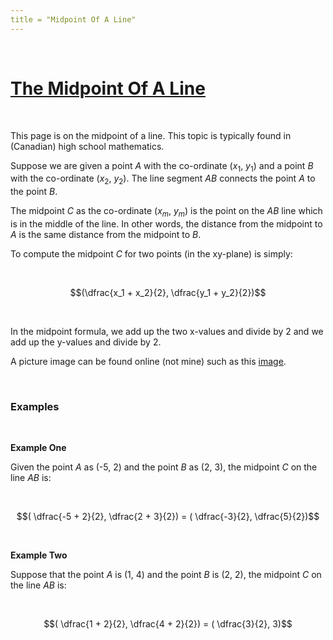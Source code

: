```yaml
---
title = "Midpoint Of A Line"
---
```


&nbsp;

# <u>The Midpoint Of A Line</u>

&nbsp;

This page is on the midpoint of a line. This topic is typically found in (Canadian) high school mathematics.

Suppose we are given a point $A$ with the co-ordinate ($x_1$, $y_1$) and a point $B$ with the co-ordinate ($x_2$, $y_2$). The line segment $AB$ connects the point $A$ to the point $B$.

The midpoint $C$ as the co-ordinate ($x_m$, $y_m$) is the point on the $AB$ line which is in the middle of the line. In other words, the distance from the midpoint to $A$ is the same distance from the midpoint to $B$.

To compute the midpoint $C$ for two points (in the xy-plane) is simply:

&nbsp;

$$(\dfrac{x_1 + x_2}{2}, \dfrac{y_1 + y_2}{2})$$

&nbsp;

In the midpoint formula, we add up the two x-values and divide by 2 and we add up the y-values and divide by 2.

A picture image can be found online (not mine) such as this [image](https://images.tutorvista.com/cms/images/113/midpoint-formula.png).

&nbsp;

### Examples

&nbsp;

**Example One**

Given the point $A$ as (-5, 2) and the point $B$ as (2, 3), the midpoint $C$ on the line $AB$ is:

&nbsp;

$$( \dfrac{-5 + 2}{2}, \dfrac{2 + 3}{2}) = ( \dfrac{-3}{2}, \dfrac{5}{2})$$

&nbsp;

**Example Two**

Suppose that the point $A$ is (1, 4) and the point $B$ is (2, 2), the midpoint $C$ on the line $AB$ is:

&nbsp;

$$( \dfrac{1 + 2}{2}, \dfrac{4 + 2}{2}) = ( \dfrac{3}{2}, 3)$$

&nbsp;
